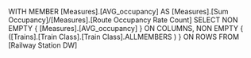 WITH MEMBER [Measures].[AVG_occupancy] AS [Measures].[Sum Occupancy]/[Measures].[Route Occupancy Rate Count] 
SELECT 
NON EMPTY { [Measures].[AVG_occupancy] } ON COLUMNS, 
NON EMPTY { ([Trains].[Train Class].[Train Class].ALLMEMBERS ) } ON ROWS 
FROM [Railway Station DW]